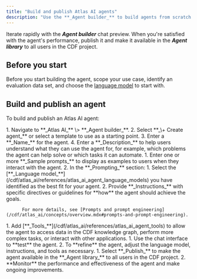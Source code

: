 ```yaml
---
title: "Build and publish Atlas AI agents"
description: "Use the **_Agent builder_** to build agents from scratch or from templates."
---
```


Iterate rapidly with the **_Agent builder_** chat preview. When you're satisfied with the agent's performance, publish it and make it available in the **_Agent library_** to all users in the CDF project.

## Before you start[​](#before-you-start)

Before you start building the agent, scope your use case, identify an evaluation data set, and choose the [language model](/cdf/atlas_ai/references/atlas_ai_agent_language_models) to start with.

## Build and publish an agent[​](#build-an-publish-an-agent)

To build and publish an Atlas AI agent:

<Steps>
  <Step title="Create the agent.">
    1. Navigate to **_Atlas AI_** \> **_Agent builder_**.
    2. Select **_\+ Create agent_** or select a template to use as a starting point.
    3. Enter a **_Name_** for the agent.
    4. Enter a **_Description_** to help users understand what they can use the agent for, for example, which problems the agent can help solve or which tasks it can automate.
  </Step>
  <Step title="Set up the prompts.">
    1. Enter one or more **_Sample prompts_** to display as examples to users when they interact with the agent.
    2. In the **_Prompting_** section:
       1. Select the [**_Language model_**](/cdf/atlas_ai/references/atlas_ai_agent_language_models) you have identified as the best fit for your agent.
       2. Provide **_Instructions_** with specific directives or guidelines for **how** the agent should achieve the goals.

          For more details, see [Prompts and prompt engineering](/cdf/atlas_ai/concepts/overview.mdx#prompts-and-prompt-engineering).
  </Step>
  <Step title="Add tools.">
    1. Add [**_Tools_**](/cdf/atlas_ai/references/atlas_ai_agent_tools) to allow the agent to access data in the CDF knowledge graph, perform more complex tasks, or interact with other applications.
  </Step>
  <Step title="Test and refine.">
    1. Use the chat interface to **test** the agent.
    2. To **refine** the agent, adjust the language model, instructions, and tools as necessary.
  </Step>
  <Step title="Publish and monitor.">
    1. Select **_Publish_** to make the agent available in the **_Agent library_** to all users in the CDF project.
    2. **Monitor** the performance and effectiveness of the agent and make ongoing improvements.
  </Step>
</Steps>
